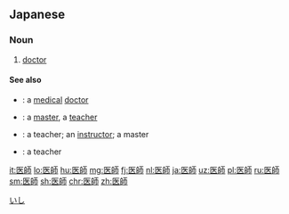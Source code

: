 {{also|医师|醫師}}
==Japanese==
{{ja-kanjitab|い|し|yomi=o}}

===Noun===
{{ja-noun|いし}}

# {{lb|ja|medicine}} [[doctor]]

====See also====
* {{ja-r|医療師|いりょうし}}: a [[medical]] [[doctor]]
* {{ja-r|師匠|ししょう}}: a [[master]], a [[teacher]]
* {{ja-r|先生|せんせい}}: a teacher; an [[instructor]]; a master
* {{ja-r|教師|きょうし}}: a teacher

[[Category:ja:Medicine|いし]]

[[it:医師]]
[[lo:医師]]
[[hu:医師]]
[[mg:医師]]
[[fj:医師]]
[[nl:医師]]
[[ja:医師]]
[[uz:医師]]
[[pl:医師]]
[[ru:医師]]
[[sm:医師]]
[[sh:医師]]
[[chr:医師]]
[[zh:医師]]